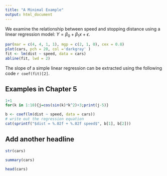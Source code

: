 ```yaml
---
title: "A Minimal Example"
output: html_document
---
```


We examine the relationship between speed and stopping
distance using a linear regression model:
$Y = \beta_0 + \beta_1 x + \epsilon$.

```r
par(mar = c(4, 4, 1, 1), mgp = c(2, 1, 0), cex = 0.8)
plot(cars, pch = 20, col ='darkgray' )
fit <- lm(dist ~ speed, data = cars)
abline(fit, lwd = 2)
```

The slope of a simple linear regression can be extracted using the
following code `r coef(fit)[2]`.


## Examples in Chapter 5

```r
1+1
for(k in 1:10){j=cos(sin(k)*k^2)+3;print(j-5)}
```

```r
b <- coef(lm(dist ~ speed, data = cars))
# write out the regression equation
cat(sprintf("$dist = %.02f + %.02f speed$", b[1], b[2]))
```
## Add another headline

```r
str(cars)
```

```r
summary(cars)
```

```r
head(cars)
```
